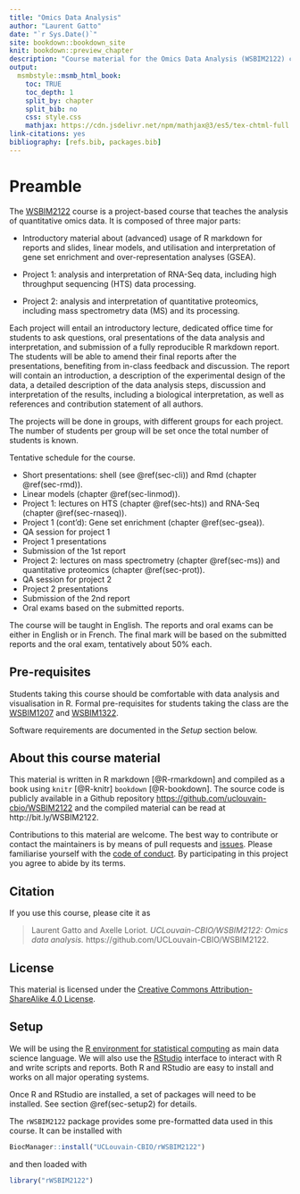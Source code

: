 ```yaml
---
title: "Omics Data Analysis"
author: "Laurent Gatto"
date: "`r Sys.Date()`"
site: bookdown::bookdown_site
knit: bookdown::preview_chapter
description: "Course material for the Omics Data Analysis (WSBIM2122) course at UCLouvain."
output:
  msmbstyle::msmb_html_book:
    toc: TRUE
    toc_depth: 1
    split_by: chapter
    split_bib: no
    css: style.css
    mathjax: https://cdn.jsdelivr.net/npm/mathjax@3/es5/tex-chtml-full.js
link-citations: yes
bibliography: [refs.bib, packages.bib]
---
```


# Preamble {-}

The [WSBIM2122](https://uclouvain.be/cours-2021-wsbim2122.html) course
is a project-based course that teaches the analysis of quantitative
omics data. It is composed of three major parts:

- Introductory material about (advanced) usage of R markdown for
  reports and slides, linear models, and utilisation and
  interpretation of gene set enrichment and over-representation
  analyses (GSEA).

- Project 1: analysis and interpretation of RNA-Seq data, including
  high throughput sequencing (HTS) data processing.

- Project 2: analysis and interpretation of quantitative proteomics,
  including mass spectrometry data (MS) and its processing.

Each project will entail an introductory lecture, dedicated office
time for students to ask questions, oral presentations of the data
analysis and interpretation, and submission of a fully reproducible R
markdown report. The students will be able to amend their final
reports after the presentations, benefiting from in-class feedback and
discussion. The report will contain an introduction, a description of
the experimental design of the data, a detailed description of the
data analysis steps, discussion and interpretation of the results,
including a biological interpretation, as well as references and
contribution statement of all authors.

The projects will be done in groups, with different groups for each
project. The number of students per group will be set once the total
number of students is known.

Tentative schedule for the course.

- Short presentations: shell (see \@ref(sec-cli)) and Rmd (chapter
  \@ref(sec-rmd)).
- Linear models (chapter \@ref(sec-linmod)).
- Project 1: lectures on HTS (chapter \@ref(sec-hts)) and RNA-Seq
  (chapter \@ref(sec-rnaseq)).
- Project 1 (cont'd): Gene set enrichment (chapter \@ref(sec-gsea)).
- QA session for project 1
- Project 1 presentations
- Submission of the 1st report
- Project 2: lectures on mass spectrometry (chapter \@ref(sec-ms)) and
  quantitative proteomics (chapter \@ref(sec-prot)).
- QA session for project 2
- Project 2 presentations
- Submission of the 2nd report
- Oral exams based on the submitted reports.

The course will be taught in English. The reports and oral exams can
be either in English or in French. The final mark will be based on the
submitted reports and the oral exam, tentatively about 50% each.


## Pre-requisites {-}

Students taking this course should be comfortable with data analysis
and visualisation in R. Formal pre-requisites for students taking the
class are the [WSBIM1207](https://UCLouvain-CBIO.github.io/WSBIM1207)
and [WSBIM1322](https://UCLouvain-CBIO.github.io/WSBIM1322).

Software requirements are documented in the *Setup* section below.

## About this course material {-}

This material is written in R markdown [@R-rmarkdown] and compiled as a
book using `knitr` [@R-knitr] `bookdown` [@R-bookdown]. The source
code is publicly available in a Github repository
[https://github.com/uclouvain-cbio/WSBIM2122](https://github.com/uclouvain-cbio/WSBIM2122)
and the compiled material can be read at http://bit.ly/WSBIM2122.

Contributions to this material are welcome. The best way to contribute
or contact the maintainers is by means of pull requests and
[issues](https://github.com/uclouvain-cbio/WSBIM2122/issues). Please
familiarise yourself with the [code of
conduct](https://github.com/UCLouvain-CBIO/WSBIM2122/blob/master/CONDUCT.md). By
participating in this project you agree to abide by its terms.

## Citation {-}

If you use this course, please cite it as

> Laurent Gatto and Axelle Loriot. *UCLouvain-CBIO/WSBIM2122: Omics
> data analysis.* https://github.com/UCLouvain-CBIO/WSBIM2122.


## License {-}

This material is licensed under the [Creative Commons
Attribution-ShareAlike 4.0
License](https://creativecommons.org/licenses/by-sa/4.0/).


## Setup {-}

We will be using the [R environment for statistical
computing](https://www.r-project.org/) as main data science language.
We will also use the
[RStudio](https://www.rstudio.com/products/RStudio/) interface to
interact with R and write scripts and reports. Both R and RStudio are
easy to install and works on all major operating systems.

Once R and RStudio are installed, a set of packages will need to be
installed. See section \@ref(sec-setup2) for details.

The `rWSBIM2122` package provides some pre-formatted data used in this
course. It can be installed with

```r
BiocManager::install("UCLouvain-CBIO/rWSBIM2122")
```

and then loaded with

```r
library("rWSBIM2122")
```
